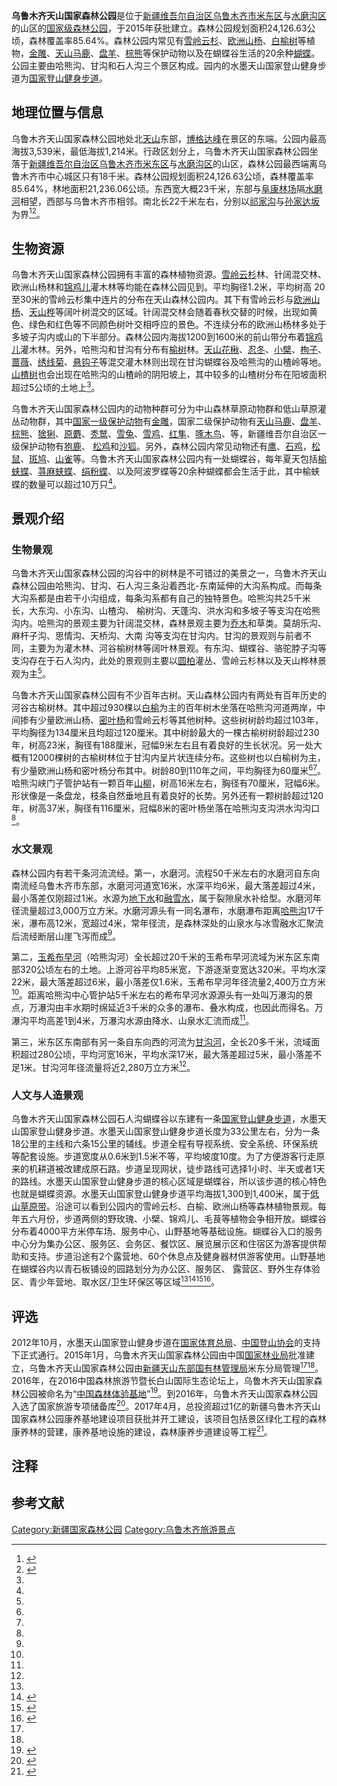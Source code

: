 {{about|乌鲁木齐市[[米东区|米东区]]和[[水磨沟区|水磨沟区]]的[[国家森林公园|国家森林公园]]|乌鲁木齐市[[天山区|天山区]]的公共公园|乌鲁木齐市天山公园}}
{{Infobox park
|name          = 乌鲁木齐天山国家森林公园
|image         = 
|image_size    = 
|alt           = 
|image_caption = 
|type          = [[国家森林公园|国家森林公园]]
|location      = [[新疆维吾尔自治区|新疆维吾尔自治区]][[乌鲁木齐市|乌鲁木齐市]][[米东区|米东区]]与[[水磨沟区|水磨沟区]]
|coordinates   = {{Coord|43|38|06|N|87|49|17|E|display=inline|region:CN}}
|locmapin      = China Xinjiang Northern
|district_map  =
|map_width     = 200
|map_caption   = 在新疆维吾尔自治区的位置
|area          =24,126.63公顷
|opened        = {{Start date|2015}}
|operator      = [[新疆天山东部国有林管理局|新疆天山东部国有林管理局]]米东分局
|visitation_num = 
|status        =
|facilities    =
|parking       =
|transport     =
|website       =
}}
'''乌鲁木齐天山国家森林公园'''是位于[[新疆维吾尔自治区|新疆维吾尔自治区]][[乌鲁木齐市|乌鲁木齐市]][[米东区|米东区]]与[[水磨沟区|水磨沟区]]的山区的[[中华人民共和国国家森林公园列表|国家级森林公园]]，于2015年获批建立。森林公园规划面积24,126.63公顷，森林覆盖率85.64%。森林公园内常见有[[雪岭云杉|雪岭云杉]]、[[欧洲山杨|欧洲山杨]]、[[欧洲白榆|白榆树]]等植物，[[金雕|金雕]]、[[天山马鹿|天山马鹿]]、[[盘羊|盘羊]]、[[棕熊|棕熊]]等保护动物以及在蝴蝶谷生活的20余种[[蝴蝶|蝴蝶]]。公园主要由哈熊沟、甘沟和石人沟三个景区构成。园内的水墨天山国家登山健身步道为[[国家登山健身步道|国家登山健身步道]]。

== 地理位置与信息 ==
乌鲁木齐天山国家森林公园地处北[[天山|天山]]东部，[[博格达峰|博格达峰]]在景区的东端。公园内最高海拔3,539米，最低海拔1,214米。行政区划分上，乌鲁木齐天山国家森林公园坐落于[[新疆维吾尔自治区|新疆维吾尔自治区]][[乌鲁木齐市|乌鲁木齐市]][[米东区|米东区]]与[[水磨沟区|水磨沟区]]的山区，森林公园最西端离乌鲁木齐市中心城区只有18千米。森林公园规划面积24,126.63公顷，森林覆盖率85.64%，林地面积21,236.06公顷。东西宽大概23千米，东部与[[阜康林场|阜康林场]]隔[[水磨河|水磨河]]相望，西部与乌鲁木齐市相邻。南北长22千米左右，分别以[[祁家沟|祁家沟]]与[[孙家达坂|孙家达坂]]为界<ref name="评价">{{cite journal |author1=朱紫巍 |title=乌鲁木齐天山国家森林公园森林风景资源调查与评价 |journal=工程技术 |date=2016 |issue=76 |pages=183-184}}</ref><ref name="浅析">{{cite journal |author1=朱紫巍 |title=乌鲁木齐天山国家森林公园重要森林风景资源浅析 |journal=工程技术 |date=2016 |issue=74 |pages=129-130}}</ref>。

== 生物资源 ==
乌鲁木齐天山国家森林公园拥有丰富的森林植物资源。[[雪岭云杉|雪岭云杉]]林、针阔混交林、欧洲山杨林和[[锦鸡儿|锦鸡儿]]灌木林等均能在森林公园见到。平均胸径1.2米，平均树高 20至30米的雪岭云杉集中连片的分布在天山森林公园内。其下有雪岭云杉与[[欧洲山杨|欧洲山杨]]、[[天山桦|天山桦]]等阔叶树混交的区域。针阔混交林会随着春秋交替的时候，出现如黄色、绿色和红色等不同颜色树叶交相呼应的景色。不连续分布的欧洲山杨林多处于多坡子沟内或山的下半部分。森林公园内海拔1200到1600米的前山带分布着[[锦鸡儿|锦鸡儿]]灌木林。另外，哈熊沟和甘沟有分布有[[榆树|榆树]]林。[[天山花楸|天山花楸]]、[[忍冬|忍冬]]、[[小檗属|小檗]]、[[栒子|栒子]]、[[蔷薇|蔷薇]]、[[绣线菊|绣线菊]]、[[悬钩子|悬钩子]]等混交灌木林则出现在甘沟蝴蝶谷及哈熊沟的山楂岭等地。[[山楂树|山楂树]]也会出现在哈熊沟的山楂岭的阴阳坡上，其中较多的山楂树分布在阳坡面积超过5公顷的土地上<ref name="评价"/>。

乌鲁木齐天山国家森林公园内的动物种群可分为中山森林草原动物群和低山草原灌丛动物群，其中[[国家重点保护野生动物名录|国家一级保护动物]]有[[金雕|金雕]]，国家二级保护动物有[[天山马鹿|天山马鹿]]、[[盘羊|盘羊]]、[[棕熊|棕熊]]、[[猞猁|猞猁]]、[[原麝|原麝]]、[[秃鹫|秃鹫]]、[[雪兔|雪兔]]、[[雪鸡|雪鸡]]、[[红隼|红隼]]、[[啄木鸟|啄木鸟]]、{{link-en|阿波罗娟蝶|Parnassius apollo}}等，新疆维吾尔自治区一级保护动物有[[狍鹿|狍鹿]]、 [[松鸡|松鸡]]和[[沙狐|沙狐]]。另外，森林公园内常见动物还有[[鹰|鹰]]、[[石鸡|石鸡]]，[[松鼠|松鼠]]、[[斑鸠|斑鸠]]、[[山雀|山雀]]等。乌鲁木齐天山国家森林公园内有一处蝴蝶谷，每年夏天包括[[榆蛱蝶|榆蛱蝶]]、[[荨麻蛱蝶|荨麻蛱蝶]]、[[绢粉蝶|绢粉蝶]]、{{link-en|小檗绢粉蝶|Aporia hippia}}以及阿波罗蝶等20余种蝴蝶都会生活于此，其中榆蛱蝶的数量可以超过10万只<ref name="浅析"/>。

== 景观介绍 ==
=== 生物景观 ===
乌鲁木齐天山国家森林公园的沟谷中的树林是不可错过的美景之一，乌鲁木齐天山森林公园由哈熊沟、甘沟、石人沟三条沿着西北-东南延伸的大沟系构成。而每条大沟系都是由若干小沟组成，每条沟系都有自己的独特景色。哈熊沟共25千米长，大东沟、小东沟、山楂沟、 榆树沟、天蓬沟、洪水沟和多坡子等支沟在哈熊沟内。哈熊沟的景观主要为针阔混交林，森林景观主要为[[乔木|乔木]]和草类。莫胡乐沟、麻杆子沟、思情沟、天桥沟、大南 沟等支沟在甘沟内。甘沟的景观则与前者不同，主要为为灌木林、河谷榆树林等阔叶林景观。有东沟、蝴蝶谷、骆驼脖子沟等支沟存在于石人沟内，此处的景观则主要以[[圆柏|圆柏]]灌丛、雪岭云杉林以及天山桦林景观为主<ref name="浅析"/>。

乌鲁木齐天山国家森林公园有不少百年古树。天山森林公园内有两处有百年历史的河谷古榆树林。其中超过930棵以[[欧洲白榆|白榆]]为主的百年树木坐落在哈熊沟河道两岸，中间掺有少量欧洲山杨、[[密叶杨|密叶杨]]和雪岭云杉等其他树种。这些树树龄均超过103年，平均胸径为134厘米且均超过120厘米。其中树龄最大的一棵古榆树树龄超过230年，树高23米，胸径有188厘米，冠幅9米左右且有着良好的生长状况。另一处大概有12000棵树的古榆树林位于甘沟内呈片状连续分布。这些树也以白榆树为主，有少量欧洲山杨和密叶杨分布其中。树龄80到110年之间，平均胸径为60厘米<ref name="浅析"/><ref name="评价"/>。哈熊沟峡门子管护站有一颗百年[[山柳|山柳]]，树高16米左右，胸径有70厘米，冠幅6米。形状像是一条盘龙，枝条自然垂地且有着良好的长势。另外还有一颗树龄超过120年，树高37米，胸径有116厘米，冠幅8米的密叶杨坐落在哈熊沟支沟洪水沟沟口{{efn|数据截止于2016年}}<ref name="评价"/>。

=== 水文景观 ===
森林公园内有若干条河流流经。第一，水磨河。流程50千米左右的水磨河自东向南流经乌鲁木齐市东部，水磨河河道宽16米，水深平均6米，最大落差超过4米，最小落差仅刚超过1米。水源为[[地下水|地下水]]和[[融雪水|融雪水]]，属于裂隙泉水补给型。水磨河年径流量超过3,000万立方米。水磨河源头有一同名瀑布，水磨瀑布距离[[哈熊沟|哈熊沟]]17千米，瀑布高12米，宽超过4米，常年径流，是森林深处的山泉水与冰雪融水汇聚流后流经断层山崖飞泻而成<ref name="评价"/>。

第二，[[玉希布早河|玉希布早河]]（哈熊沟河）全长超过20千米的玉希布早河流域为米东区东南部320公顷左右的土地。上游河谷平均85米宽，下游逐渐变宽达320米。平均水深22米，最大落差超过6米，最小落差仅1.6米，玉希布早河年径流量2,400万立方米<ref name="评价"/>。距离哈熊沟中心管护站5千米左右的希布早河水源源头有一处叫万瀑沟的景点，万瀑沟由丰水期时绵延近3千米的众多的瀑布、叠水构成，也因此而得名。万瀑沟平均高差1到4米，万瀑沟水源由降水、山泉水汇流而成<ref name="浅析"/>。

第三，米东区东南部有另一条自东向西的河流为[[甘沟河|甘沟河]]，全长20多千米，流域面积超过280公顷，平均河宽16米，平均水深17米，最大落差超过5米，最小落差不足1米。甘沟河年径流量将近2,280万立方米<ref name="评价"/>。

=== 人文与人造景观 ===
乌鲁木齐天山国家森林公园石人沟蝴蝶谷以东建有一条[[国家登山健身步道|国家登山健身步道]]，水墨天山国家登山健身步道。水墨天山国家登山健身步道长度为33公里左右，分为一条18公里的主线和六条15公里的辅线。步道全程有导视系统、安全系统、环保系统等配套设施。步道宽度从0.6米到1.5米不等，平均坡度10度。为了方便游客行走原来的机耕道被改建成原石路。步道呈现网状，徒步路线可选择1小时、半天或者1天的路线。水墨天山国家登山健身步道的核心区域是蝴蝶谷，所以该步道的核心特色也就是蝴蝶资源。水墨天山国家登山健身步道平均海拔1,300到1,400米，属于[[低山草原带|低山草原带]]。沿途可以看到公园内的雪岭云杉、白榆、欧洲山杨等森林植物景观。每年五六月份，步道两侧的野玫瑰、小檗、锦鸡儿、毛茛等植物会争相开放。蝴蝶谷分布着4000平方米停车场、服务中心、山野基地等基础设施。蝴蝶谷入口的服务中心分为集办公区、服务区、会务区、餐饮区、展览展示区和住宿区为游客提供帮助和支持。步道沿途有2个露营地、60个休息点及健身器材供游客使用。山野基地在蝴蝶谷内以青石板铺设的园路划分为办公区、服务区、 露营区、野外生存体验区、青少年营地、取水区/卫生环保区等区域<ref name="浅析"/><ref>{{cite web |author1=曹华 |title=水墨天山国家登山健身步道需提档升级 |url=http://news.sina.com.cn/c/2019-01-12/doc-ihqhqcis5462679.shtml |website=新浪新闻中心 |accessdate=2020-09-06 |archive-date=2020-09-10 |archive-url=https://web.archive.org/web/20200910054545/http://news.sina.com.cn/c/2019-01-12/doc-ihqhqcis5462679.shtml |dead-url=no }}</ref><ref>{{cite web |author1=傅翔龙 |title=乌鲁木齐：穿行“水墨天山” |url=http://xj.people.com.cn/GB/n2/2018/0903/c186332-32007953.html |website=人民网 |accessdate=2020-09-06 |archive-date=2020-09-10 |archive-url=https://web.archive.org/web/20200910054544/http://xj.people.com.cn/GB/n2/2018/0903/c186332-32007953.html |dead-url=no }}</ref><ref>{{Cite thesis |degree=硕士 |title=水墨天山—国家登山健身步道的调查与研究 |author=杨倩倩 |year= 2016|publisher=新疆师范大学 }}</ref>。

== 评选 ==
2012年10月，水墨天山国家登山健身步道在[[国家体育总局|国家体育总局]]、[[中国登山协会|中国登山协会]]的支持下正式通行。2015年1月，乌鲁木齐天山国家森林公园由中国[[国家林业局|国家林业局]]批准建立，乌鲁木齐天山国家森林公园由[[新疆天山东部国有林管理局|新疆天山东部国有林管理局]]米东分局管理<ref name="评价"/><ref name="浅析"/>。2016年，在2016中国森林旅游节暨长白山国际生态论坛上，乌鲁木齐天山国家森林公园被命名为“[[中国森林体验基地|中国森林体验基地]]”<ref>{{cite web |author1=石鑫 |title=新疆两森林公园入选中国森林养生基地、体验基地 |url=http://www.xjfzb.com/contents/253/112759.html |website=新疆法制报 |accessdate=2020-09-06 |archive-date=2020-09-10 |archive-url=https://web.archive.org/web/20200910054553/http://www.xjfzb.com/contents/253/112759.html |dead-url=no }}</ref>。到2016年，乌鲁木齐天山国家森林公园入选了国家旅游专项储备库<ref>{{cite web |author1=郭玲 |title=乌鲁木齐境内乌拉泊古城等四项目入选国家旅游专项储备库 |url=http://www.urumqi.gov.cn/znsx/jdxw/jrsf/271300.htm |website=乌鲁木齐市人民政府网 |accessdate=2020-10-13 }}{{Dead link}}</ref>。2017年4月，总投资超过1亿的新疆乌鲁木齐天山国家森林公园康养基地建设项目获批并开工建设，该项目包括景区绿化工程的森林康养林的营建，康养基地设施的建设，森林康养步道建设等工程<ref>{{cite web |title=关于对《新疆乌鲁木齐天山国家森林公园康养基地建设项目建议书》的批复新林计字〔2017〕292号 |url=http://lcj.xinjiang.gov.cn/lcj/xxgkml/201803/7ad82c8a93154da98c7c2ff0a6d752b1.shtml |website=新疆维吾尔自治区林业和草原局 |accessdate=2020-09-06 |archive-date=2020-09-10 |archive-url=https://web.archive.org/web/20200910054547/http://lcj.xinjiang.gov.cn/lcj/xxgkml/201803/7ad82c8a93154da98c7c2ff0a6d752b1.shtml |dead-url=no }}</ref>。

== 注释 ==
{{notelist}}

== 参考文献 ==
{{reflist}}

{{中华人民共和国国家森林公园|6}}
[[Category:新疆国家森林公园|Category:新疆国家森林公园]]
[[Category:乌鲁木齐旅游景点|Category:乌鲁木齐旅游景点]]